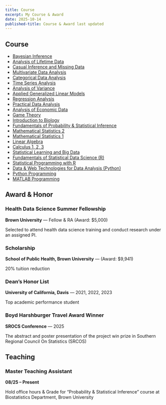 ```yaml
---
title: Course
excerpt: My Course & Award
date: 2025-10-14
published-title: Course & Award last updated
---
```


<script async src="https://pagead2.googlesyndication.com/pagead/js/adsbygoogle.js?client=ca-pub-6878992848042528"
     crossorigin="anonymous"></script>

## Course

- [Bayesian Inference](https://selfservice.brown.edu/ss/bwckctlg.p_disp_course_detail?cat_term_in=201420&subj_code_in=PHP&crse_numb_in=2530)
- [Analysis of Lifetime Data](https://selfservice.brown.edu/ss/bwckctlg.p_disp_course_detail?cat_term_in=201510&subj_code_in=PHP&crse_numb_in=2602)
- [Casual Inference and Missing Data](https://selfservice.brown.edu/ss/bwckctlg.p_disp_course_detail?cat_term_in=201610&subj_code_in=PHP&crse_numb_in=2610)
- [Multivariate Data Analysis](https://statistics.ucdavis.edu/expanded-descriptions/135)
- [Categorical Data Analysis](https://catalog.ucdavis.edu/courses-subject-code/sta/)
- [Time Series Analysis](https://statistics.ucdavis.edu/expanded-descriptions/137)
- [Analysis of Variance](https://statistics.ucdavis.edu/expanded-descriptions/106)
- [Applied Generalized Linear Models](https://selfservice.brown.edu/ss/bwckctlg.p_disp_course_detail?cat_term_in=201720&subj_code_in=PHP&crse_numb_in=2514)
- [Regression Analysis](https://statistics.ucdavis.edu/expanded-descriptions/108)
- [Practical Data Analysis](https://selfservice.brown.edu/ss/bwckctlg.p_disp_course_detail?cat_term_in=201510&subj_code_in=PHP&crse_numb_in=2550)
- [Analysis of Economic Data](https://cameron.econ.ucdavis.edu/e102/e102.html)
- [Game Theory](https://economics.ucdavis.edu/economics-122-game-theory)
- [Introduction to Biology](https://catalog.ucdavis.edu/courses-subject-code/bis/)
- [Fundamentals of Probability & Statistical Inference](https://selfservice.brown.edu/ss/bwckctlg.p_disp_course_detail?cat_term_in=201510&subj_code_in=PHP&crse_numb_in=2515)
- [Mathematical Statistics 2](https://statistics.ucdavis.edu/expanded-descriptions/130B)
- [Mathematical Statistics 1](https://statistics.ucdavis.edu/expanded-descriptions/130A)
- [Linear Algebra](https://catalog.ucdavis.edu/courses-subject-code/mat/)
- [Calculus 1, 2, 3](https://catalog.ucdavis.edu/courses-subject-code/mat/)
- [Statistical Learning and Big Data](https://selfservice.brown.edu/ss/bwckctlg.p_disp_course_detail?cat_term_in=201620&subj_code_in=PHP&crse_numb_in=2650)
- [Fundamentals of Statistical Data Science (R)](https://statistics.ucdavis.edu/expanded-descriptions/141A)
- [Statistical Programming with R](https://selfservice.brown.edu/ss/bwckctlg.p_disp_course_detail?cat_term_in=201720&subj_code_in=PHP&crse_numb_in=2560)
- [Data & Web Technologies for Data Analysis (Python)](https://statistics.ucdavis.edu/expanded-descriptions/141B)
- [Python Programming](https://cs.ucdavis.edu/schedules-classes/ecs-032a-introduction-programming)
- [MATLAB Programming](https://catalog.ucdavis.edu/courses-subject-code/eng/)

## Award & Honor

### Health Data Science Summer Fellowship
**Brown University** — Fellow & RA (Award: $5,000)

Selected to attend health data science training and conduct research under an assigned PI.

### Scholarship
**School of Public Health, Brown University** — (Award: $9,941)

20% tuition reduction

### Dean's Honor List
**University of California, Davis** — 2021, 2022, 2023

Top academic performance student

### Boyd Harshburger Travel Award Winner
**SROCS Conference** — 2025

The abstract and poster presentation of the project win prize in Southern Regional Council On Statistics (SRCOS)

## Teaching

### Master Teaching Assistant
**08/25 – Present**

Hold office hours & Grade for "Probability & Statistical Inference" course at Biostatistics Department, Brown University